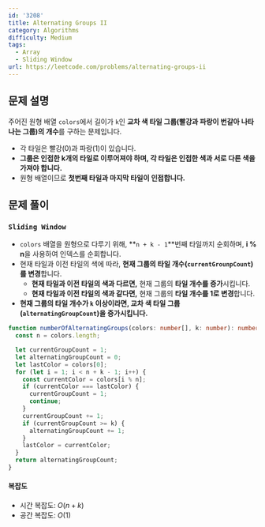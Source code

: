 ```yaml
---
id: '3208'
title: Alternating Groups II
category: Algorithms
difficulty: Medium
tags:
  - Array
  - Sliding Window
url: https://leetcode.com/problems/alternating-groups-ii
---
```


## 문제 설명

주어진 원형 배열 `colors`에서 길이가 `k`인 **교차 색 타일 그룹(빨강과 파랑이 번갈아 나타나는 그룹)의 개수**를 구하는 문제입니다.

- 각 타일은 빨강(0)과 파랑(1)이 있습니다.
- **그룹은 인접한 k개의 타일로 이루어져야 하며, 각 타일은 인접한 색과 서로 다른 색을 가져야 합니다.**
- 원형 배열이므로 **첫번째 타일과 마지막 타일이 인접합니다.**

## 문제 풀이

### `Sliding Window`

- `colors` 배열을 원형으로 다루기 위해, **`n + k - 1`**번째 타일까지 순회하며, **i % n**을 사용하여 인덱스를 순회합니다.
- 현재 타일과 이전 타일의 색에 따라, **현재 그룹의 타일 개수(`currentGrounpCount`)를 변경**합니다.
  - **현재 타일과 이전 타일의 색과 다르면,** 현재 그룹의 **타일 개수를 증가**시킵니다.
  - **현재 타일과 이전 타일의 색과 같다면,** 현재 그룹의 **타일 개수를 1로 변경**합니다.
- **현재 그룹의 타일 개수가 `k` 이상이라면, 교차 색 타일 그룹(`alternatingGroupCount`)을 증가시킵니다.**

```typescript showLineNumbers
function numberOfAlternatingGroups(colors: number[], k: number): number {
  const n = colors.length;

  let currentGroupCount = 1;
  let alternatingGroupCount = 0;
  let lastColor = colors[0];
  for (let i = 1; i < n + k - 1; i++) {
    const currentColor = colors[i % n];
    if (currentColor === lastColor) {
      currentGroupCount = 1;
      continue;
    }
    currentGroupCount += 1;
    if (currentGroupCount >= k) {
      alternatingGroupCount += 1;
    }
    lastColor = currentColor;
  }
  return alternatingGroupCount;
}
```

#### 복잡도

- 시간 복잡도: $O(n + k)$
- 공간 복잡도: $O(1)$
